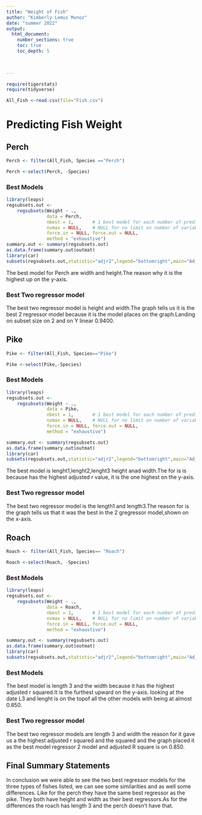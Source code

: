 ```yaml
---
title: "Weight of Fish"
author: "Kimberly Lemus Munoz"
date: "summer 2022"  
output: 
  html_document:
    number_sections: true
    toc: true
    toc_depth: 5

 
    
---
```



```r
require(tigerstats)
require(tidyverse)
```






```r
All_Fish <-read.csv(file="Fish.csv")
```



# Predicting Fish Weight





## Perch


```r
Perch <- filter(All_Fish, Species =="Perch")
```


```r
Perch <-select(Perch, -Species)
```


### Best Models


```r
library(leaps)
regsubsets.out <-
    regsubsets(Weight ~ .,
               data = Perch,
               nbest = 1,       # 1 best model for each number of predictors
               nvmax = NULL,    # NULL for no limit on number of variables
               force.in = NULL, force.out = NULL,
               method = "exhaustive")
summary.out <- summary(regsubsets.out)
as.data.frame(summary.out$outmat)
library(car)
subsets(regsubsets.out,statistic="adjr2",legend="bottomright",main="Adjusted R^2")
```

The best model for Perch are width and height.The reason why it is the highest up on the y-axis.


### Best Two regressor model


The best two regressor model is height and width.The graph tells us it is the best 2 
regressor model because it is the model places on the graph.Landing on subset size on 2 and on Y linear 0.9400.


## Pike
```r
Pike <- filter(All_Fish, Species=="Pike")
```


```r
Pike <-select(Pike,-Species)
```





### Best Models



```r
library(leaps)
regsubsets.out <-
    regsubsets(Weight ~ .,
               data = Pike,
               nbest = 1,       # 1 best model for each number of predictors
               nvmax = NULL,    # NULL for no limit on number of variables
               force.in = NULL, force.out = NULL,
               method = "exhaustive")

summary.out <- summary(regsubsets.out)
as.data.frame(summary.out$outmat)
library(car)
subsets(regsubsets.out,statistic="adjr2",legend="bottomright",main="Adjusted R^2")
```


The best model is lenght1,lenght2,lenght3 height anad width.The for is is because has the highest adjusted r value, it is the one highest on the y-axis.




### Best Two regressor model

The best two regressor model is the length1 and length3.The reason for is the graph tells us that it was the best in the 2 gregressor model,shown on the x-axis.


## Roach

```r
Roach <- filter(All_Fish, Species== "Roach")
```

```r
Roach <-select(Roach, -Species)
```


### Best Models

```r
library(leaps)
regsubsets.out <-
    regsubsets(Weight ~ .,
               data = Roach,
               nbest = 1,       # 1 best model for each number of predictors
               nvmax = NULL,    # NULL for no limit on number of variables
               force.in = NULL, force.out = NULL,
               method = "exhaustive")

summary.out <- summary(regsubsets.out)
as.data.frame(summary.out$outmat)
library(car)
subsets(regsubsets.out,statistic="adjr2",legend="bottomright",main="Adjusted R^2")
```




### Best Models

The best model is length 3 and the width because it has the highest adjusted r squared.It is the furthest upward on the y-axis. looking at the date L3 and lenght is on the topof all the other models with being at almost 0.850.

### Best Two regressor model

The best two regressor models are length 3 and width the reason for it gave us a the highest adjusted r squared and the squared and the graph placed it as the best model regressor 2 model and adjusted R square is on 0.850. 



## Final Summary Statements

In conclusion we were able to see the two best regressor models for the three types of fishes listed, we can see some similarities and as well some differences. Like for the perch they have the same best regressor as the pike. They both have height and width as their best regressors.As for the differences the roach has length 3 and the perch doesn't have that.